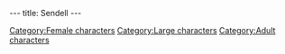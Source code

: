 ---
title: Sendell
---

{{Character|
Name=Sendell|
Image=DVSENDEL.jpg|
Race=Goddess|
Gender=Female|
Size=Large|
Age=Adult}}

{{Stub}}

[[Category:Female characters]]
[[Category:Large characters]]
[[Category:Adult characters]]
